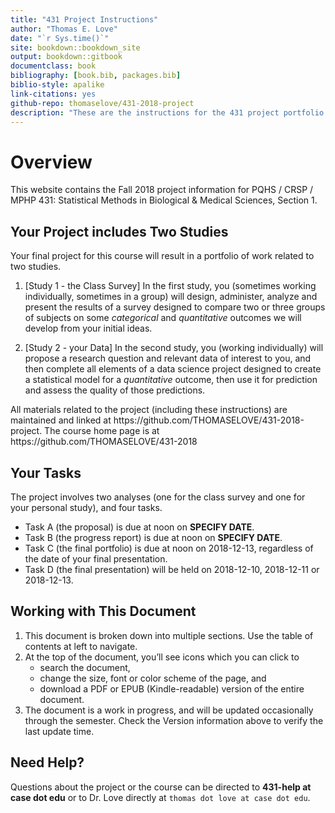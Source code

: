 ```yaml
--- 
title: "431 Project Instructions"
author: "Thomas E. Love"
date: "`r Sys.time()`"
site: bookdown::bookdown_site
output: bookdown::gitbook
documentclass: book
bibliography: [book.bib, packages.bib]
biblio-style: apalike
link-citations: yes
github-repo: thomaselove/431-2018-project
description: "These are the instructions for the 431 project portfolio in Fall 2018."
---
```


# Overview {-}

This website contains the Fall 2018 project information for PQHS / CRSP / MPHP 431: Statistical Methods in Biological & Medical Sciences, Section 1. 

## Your Project includes Two Studies {-}

Your final project for this course will result in a portfolio of work related to two studies.

1. [Study 1 - the Class Survey] In the first study, you (sometimes working individually, sometimes in a group) will design, administer, analyze and present the results of a survey designed to compare two or three groups of subjects on some *categorical* and *quantitative* outcomes we will develop from your initial ideas.

2. [Study 2 - your Data] In the second study, you (working individually) will propose a research question and relevant data of interest to you, and then complete all elements of a data science project designed to create a statistical model for a *quantitative* outcome, then use it for prediction and assess the quality of those predictions.

All materials related to the project (including these instructions) are maintained and linked at https://github.com/THOMASELOVE/431-2018-project. The course home page is at https://github.com/THOMASELOVE/431-2018

## Your Tasks {-}

The project involves two analyses (one for the class survey and one for your personal study), and four tasks.

- Task A (the proposal) is due at noon on **SPECIFY DATE**.
- Task B (the progress report) is due at noon on **SPECIFY DATE**.
- Task C (the final portfolio) is due at noon on 2018-12-13, regardless of the date of your final presentation.
- Task D (the final presentation) will be held on 2018-12-10, 2018-12-11 or 2018-12-13.

## Working with This Document {-}

1. This document is broken down into multiple sections. Use the table of contents at left to navigate. 
2. At the top of the document, you'll see icons which you can click to 
    - search the document, 
    - change the size, font or color scheme of the page, and 
    - download a PDF or EPUB (Kindle-readable) version of the entire document.
3. The document is a work in progress, and will be updated occasionally through the semester. Check the Version information above to verify the last update time.

## Need Help? {-}

Questions about the project or the course can be directed to **431-help at case dot edu** or to Dr. Love directly at `thomas dot love at case dot edu`.
